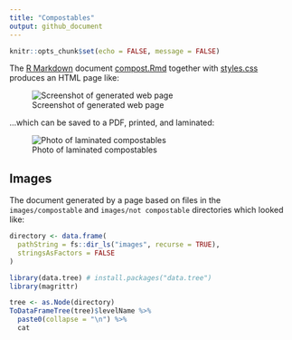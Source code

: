 ```yaml
---
title: "Compostables"
output: github_document
---
```


```r
knitr::opts_chunk$set(echo = FALSE, message = FALSE)
```

The [R Markdown](https://rmarkdown.rstudio.com/) document [compost.Rmd](compost.Rmd) together with [styles.css](styles.css) produces an HTML page like:

![Screenshot of generated web page](output.png)

...which can be saved to a PDF, printed, and laminated:

![Photo of laminated compostables](laminated.jpg)

## Images

The document generated by a page based on files in the `images/compostable` and `images/not compostable` directories which looked like:

```r
directory <- data.frame(
  pathString = fs::dir_ls("images", recurse = TRUE),
  stringsAsFactors = FALSE
)
```
```r
library(data.tree) # install.packages("data.tree")
library(magrittr)

tree <- as.Node(directory)
ToDataFrameTree(tree)$levelName %>%
  paste0(collapse = "\n") %>%
  cat
```
